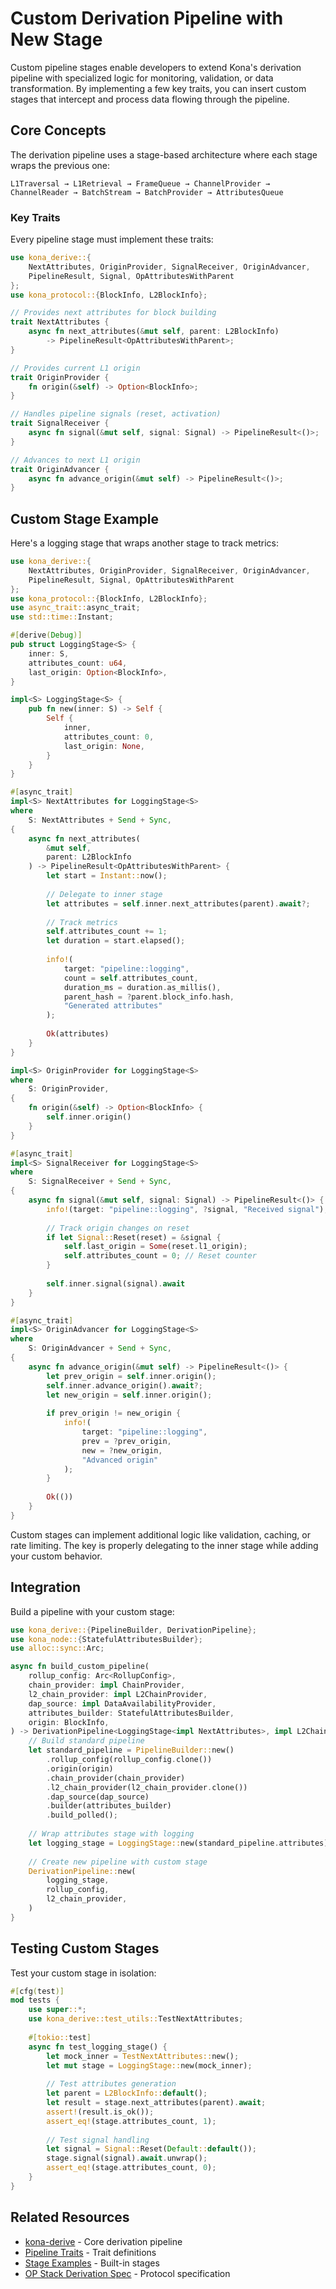 
# Custom Derivation Pipeline with New Stage

Custom pipeline stages enable developers to extend Kona's derivation pipeline with specialized logic for monitoring, validation, or data transformation. By implementing a few key traits, you can insert custom stages that intercept and process data flowing through the pipeline.

## Core Concepts

The derivation pipeline uses a stage-based architecture where each stage wraps the previous one:

```
L1Traversal → L1Retrieval → FrameQueue → ChannelProvider → 
ChannelReader → BatchStream → BatchProvider → AttributesQueue
```

### Key Traits

Every pipeline stage must implement these traits:

```rust
use kona_derive::{
    NextAttributes, OriginProvider, SignalReceiver, OriginAdvancer,
    PipelineResult, Signal, OpAttributesWithParent
};
use kona_protocol::{BlockInfo, L2BlockInfo};

// Provides next attributes for block building
trait NextAttributes {
    async fn next_attributes(&mut self, parent: L2BlockInfo) 
        -> PipelineResult<OpAttributesWithParent>;
}

// Provides current L1 origin
trait OriginProvider {
    fn origin(&self) -> Option<BlockInfo>;
}

// Handles pipeline signals (reset, activation)
trait SignalReceiver {
    async fn signal(&mut self, signal: Signal) -> PipelineResult<()>;
}

// Advances to next L1 origin
trait OriginAdvancer {
    async fn advance_origin(&mut self) -> PipelineResult<()>;
}
```

## Custom Stage Example

Here's a logging stage that wraps another stage to track metrics:

```rust
use kona_derive::{
    NextAttributes, OriginProvider, SignalReceiver, OriginAdvancer,
    PipelineResult, Signal, OpAttributesWithParent
};
use kona_protocol::{BlockInfo, L2BlockInfo};
use async_trait::async_trait;
use std::time::Instant;

#[derive(Debug)]
pub struct LoggingStage<S> {
    inner: S,
    attributes_count: u64,
    last_origin: Option<BlockInfo>,
}

impl<S> LoggingStage<S> {
    pub fn new(inner: S) -> Self {
        Self {
            inner,
            attributes_count: 0,
            last_origin: None,
        }
    }
}

#[async_trait]
impl<S> NextAttributes for LoggingStage<S>
where
    S: NextAttributes + Send + Sync,
{
    async fn next_attributes(
        &mut self, 
        parent: L2BlockInfo
    ) -> PipelineResult<OpAttributesWithParent> {
        let start = Instant::now();
        
        // Delegate to inner stage
        let attributes = self.inner.next_attributes(parent).await?;
        
        // Track metrics
        self.attributes_count += 1;
        let duration = start.elapsed();
        
        info!(
            target: "pipeline::logging",
            count = self.attributes_count,
            duration_ms = duration.as_millis(),
            parent_hash = ?parent.block_info.hash,
            "Generated attributes"
        );
        
        Ok(attributes)
    }
}

impl<S> OriginProvider for LoggingStage<S>
where
    S: OriginProvider,
{
    fn origin(&self) -> Option<BlockInfo> {
        self.inner.origin()
    }
}

#[async_trait]
impl<S> SignalReceiver for LoggingStage<S>
where
    S: SignalReceiver + Send + Sync,
{
    async fn signal(&mut self, signal: Signal) -> PipelineResult<()> {
        info!(target: "pipeline::logging", ?signal, "Received signal");
        
        // Track origin changes on reset
        if let Signal::Reset(reset) = &signal {
            self.last_origin = Some(reset.l1_origin);
            self.attributes_count = 0; // Reset counter
        }
        
        self.inner.signal(signal).await
    }
}

#[async_trait]
impl<S> OriginAdvancer for LoggingStage<S>
where
    S: OriginAdvancer + Send + Sync,
{
    async fn advance_origin(&mut self) -> PipelineResult<()> {
        let prev_origin = self.inner.origin();
        self.inner.advance_origin().await?;
        let new_origin = self.inner.origin();
        
        if prev_origin != new_origin {
            info!(
                target: "pipeline::logging",
                prev = ?prev_origin,
                new = ?new_origin,
                "Advanced origin"
            );
        }
        
        Ok(())
    }
}
```

<Callout type="info">
  Custom stages can implement additional logic like validation, caching, or rate limiting.
  The key is properly delegating to the inner stage while adding your custom behavior.
</Callout>

## Integration

Build a pipeline with your custom stage:

```rust
use kona_derive::{PipelineBuilder, DerivationPipeline};
use kona_node::{StatefulAttributesBuilder};
use alloc::sync::Arc;

async fn build_custom_pipeline(
    rollup_config: Arc<RollupConfig>,
    chain_provider: impl ChainProvider,
    l2_chain_provider: impl L2ChainProvider,
    dap_source: impl DataAvailabilityProvider,
    attributes_builder: StatefulAttributesBuilder,
    origin: BlockInfo,
) -> DerivationPipeline<LoggingStage<impl NextAttributes>, impl L2ChainProvider> {
    // Build standard pipeline
    let standard_pipeline = PipelineBuilder::new()
        .rollup_config(rollup_config.clone())
        .origin(origin)
        .chain_provider(chain_provider)
        .l2_chain_provider(l2_chain_provider.clone())
        .dap_source(dap_source)
        .builder(attributes_builder)
        .build_polled();
    
    // Wrap attributes stage with logging
    let logging_stage = LoggingStage::new(standard_pipeline.attributes);
    
    // Create new pipeline with custom stage
    DerivationPipeline::new(
        logging_stage,
        rollup_config,
        l2_chain_provider,
    )
}
```

## Testing Custom Stages

Test your custom stage in isolation:

```rust
#[cfg(test)]
mod tests {
    use super::*;
    use kona_derive::test_utils::TestNextAttributes;
    
    #[tokio::test]
    async fn test_logging_stage() {
        let mock_inner = TestNextAttributes::new();
        let mut stage = LoggingStage::new(mock_inner);
        
        // Test attributes generation
        let parent = L2BlockInfo::default();
        let result = stage.next_attributes(parent).await;
        assert!(result.is_ok());
        assert_eq!(stage.attributes_count, 1);
        
        // Test signal handling
        let signal = Signal::Reset(Default::default());
        stage.signal(signal).await.unwrap();
        assert_eq!(stage.attributes_count, 0);
    }
}
```

## Related Resources

- [kona-derive](https://github.com/op-rs/kona/tree/main/crates/protocol/derive) - Core derivation pipeline
- [Pipeline Traits](https://github.com/op-rs/kona/tree/main/crates/protocol/derive/src/traits) - Trait definitions
- [Stage Examples](https://github.com/op-rs/kona/tree/main/crates/protocol/derive/src/stages) - Built-in stages
- [OP Stack Derivation Spec](https://specs.optimism.io/protocol/derivation.html) - Protocol specification